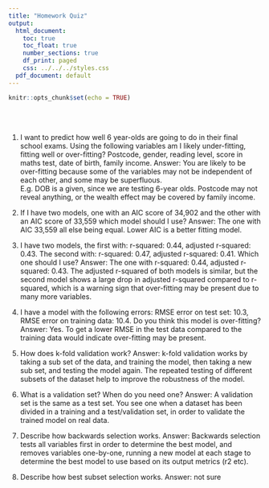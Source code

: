 ```yaml
---
title: "Homework Quiz"
output:
  html_document:
    toc: true
    toc_float: true
    number_sections: true
    df_print: paged
    css: ../../../styles.css
  pdf_document: default
---
```


```r
knitr::opts_chunk$set(echo = TRUE)
```

<br><br>

1. I want to predict how well 6 year-olds are going to do in their final school exams. Using the following variables am I likely under-fitting, fitting well or over-fitting? Postcode, gender, reading level, score in maths test, date of birth, family income.
Answer:
You are likely to be over-fitting because some of the variables may not be independent of each other, and some may be superfluous.  
E.g. DOB is a given, since we are testing 6-year olds.  Postcode may not reveal anything, or the wealth effect may be covered by family income.

2. If I have two models, one with an AIC score of 34,902 and the other with an AIC score of 33,559 which model should I use?
Answer:
The one with AIC 33,559 all else being equal.  Lower AIC is a better fitting model.

3. I have two models, the first with: r-squared: 0.44, adjusted r-squared: 0.43. The second with: r-squared: 0.47, adjusted r-squared: 0.41. Which one should I use?
Answer:
The one with r-squared: 0.44, adjusted r-squared: 0.43.  The adjusted r-squared of both models is similar, but the second model shows a large drop in 
adjusted r-squared compared to r-squared, which is a warning sign that over-fitting may be present due to many more variables.

4. I have a model with the following errors: RMSE error on test set: 10.3, RMSE error on training data: 10.4. Do you think this model is over-fitting?
Answer:
Yes.  To get a lower RMSE in the test data compared to the training data would indicate over-fitting may be present.

5. How does k-fold validation work?
Answer:
k-fold validation works by taking a sub set of the data, and training the model, then taking a new sub set, and testing the model again.  The repeated testing of different
subsets of the dataset help to improve the robustness of the model.

6. What is a validation set? When do you need one?
Answer:
A validation set is the same as a test set.  You see one when a dataset has been divided in a training and a test/validation set, in order to validate the trained model on real data.


7. Describe how backwards selection works.
Answer:
Backwards selection tests all variables first in order to determine the best model, and removes variables one-by-one, running a new model at each stage to determine the best model to use based on its output metrics (r2 etc).

8. Describe how best subset selection works.
Answer: 
not sure





